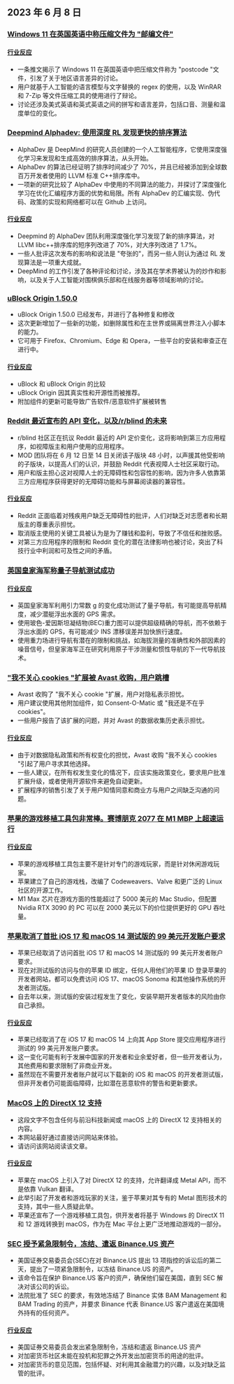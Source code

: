 

<CallToAction />

<Steps>

## 2023 年 6 月 8 日

### [Windows 11 在英国英语中称压缩文件为 "邮编文件"](https://twitter.com/JymFox/status/1665799627377975300)

#### [行业反应](http://news.ycombinator.com/item?id=36231313)

- 一条推文揭示了 Windows 11 在英国英语中把压缩文件称为 "postcode "文件，引发了关于地区语言差异的讨论。
- 用户就基于人工智能的语言模型与文字替换的 regex 的使用，以及 WinRAR 和 7-Zip 等文件压缩工具的使用进行了辩论。
- 讨论还涉及美式英语和英式英语之间的拼写和语言差异，包括口音、测量和温度单位的变化。

### [Deepmind Alphadev: 使用深度 RL 发现更快的排序算法](https://www.nature.com/articles/s41586-023-06004-9)

- AlphaDev 是 DeepMind 的研究人员创建的一个人工智能程序，它使用深度强化学习来发现和生成高效的排序算法，从头开始。
- AlphaDev 的算法已经证明了排序时间减少了 70%，并且已经被添加到全球数百万开发者使用的 LLVM 标准 C++排序库中。
- 一项新的研究比较了 AlphaDev 中使用的不同算法的能力，并探讨了深度强化学习在优化汇编程序方面的优势和局限。所有 AlphaDev 的汇编实现、伪代码、政策的实现和网络都可以在 Github 上访问。

#### [行业反应](http://news.ycombinator.com/item?id=36228125)

- Deepmind 的 AlphaDev 团队利用深度强化学习发现了新的排序算法，对 LLVM libc++排序库的短序列改进了 70%，对大序列改进了 1.7%。
- 一些人批评这次发布的影响和说法是 "夸张的"，而另一些人则认为通过 RL 发现算法是一项重大成就。
- DeepMind 的工作引发了各种评论和讨论，涉及其在学术界被认为的炒作和影响，以及关于人工智能对围棋俱乐部和在线服务器等领域影响的讨论。

### [uBlock Origin 1.50.0](https://github.com/gorhill/uBlock/releases/tag/1.50.0)

- uBlock Origin 1.50.0 已经发布，并进行了各种修复和修改
- 这次更新增加了一些新的功能，如删除属性和在主世界或隔离世界注入小脚本的能力。
- 它可用于 Firefox、Chromium、Edge 和 Opera，一些平台的安装和审查正在进行中。

#### [行业反应](http://news.ycombinator.com/item?id=36227411)

- uBlock 和 uBlock Origin 的比较
- uBlock Origin 因其真实性和开源性而被推荐。
- 附加组件的更新可能导致广告软件/恶意软件扩展被转售

### [Reddit 最近宣布的 API 变化，以及/r/blind 的未来](https://old.reddit.com/r/Blind/comments/13zr8h2/reddits_recently_announced_api_changes_and_the/)

- r/blind 社区正在抗议 Reddit 最近的 API 定价变化，这将影响到第三方应用程序，如视障版主和用户使用的应用程序。
- MOD 团队将在 6 月 12 日至 14 日关闭该子版块 48 小时，以声援其他受影响的子版块，以提高人们的认识，并鼓励 Reddit 代表视障人士社区采取行动。
- 用户和版主担心这对视障人士的无障碍性和包容性的影响，因为许多人依靠第三方应用程序获得更好的无障碍功能和与屏幕阅读器的兼容性。

#### [行业反应](http://news.ycombinator.com/item?id=36231016)

- Reddit 正面临着对残疾用户缺乏无障碍性的批评，人们对缺乏对志愿者和长期版主的尊重表示担忧。
- 取消版主使用的关键工具被认为是为了赚钱和盈利，导致了不信任和挫败感。
- 对第三方应用程序的限制和 Reddit 变化的潜在法律影响也被讨论，突出了科技行业中利润和可及性之间的矛盾。

### [英国皇家海军称量子导航测试成功](https://thequantuminsider.com/2023/06/06/royal-navy-says-quantum-navigation-test-a-success/)

#### [行业反应](http://news.ycombinator.com/item?id=36222625)

- 英国皇家海军利用引力常数 g 的变化成功测试了量子导航，有可能提高导航精度，减少潜艇浮出水面的 GPS 需求。
- 使用玻色-爱因斯坦凝结物(BEC)重力图可以提供超级精确的导航，而不依赖于浮出水面的 GPS，有可能减少 INS 漂移误差并加快旅行速度。
- 使用重力场进行导航有潜在的限制和挑战，如海拔测量的准确性和外部因素的噪音信号，但皇家海军正在研究利用原子干涉测量和惯性导航的下一代导航技术。

### ["我不关心 cookies "扩展被 Avast 收购，用户跳槽](https://addons.mozilla.org/en-US/firefox/addon/i-dont-care-about-cookies/reviews/?score=1&utm_content=addons-manager-reviews-link&utm_medium=firefox-browser&utm_source=firefox-browser)

- Avast 收购了 "我不关心 cookie "扩展，用户对隐私表示担忧。
- 用户建议使用其他附加组件，如 Consent-O-Matic 或 "我还是不在乎 cookies"。
- 一些用户报告了该扩展的问题，并对 Avast 的数据收集历史表示担忧。

#### [行业反应](http://news.ycombinator.com/item?id=36233068)

- 由于对数据隐私政策和所有权变化的担忧，Avast 收购 "我不关心 cookies "引起了用户寻求其他选择。
- 一些人建议，在所有权发生变化的情况下，应该实施政策变化，要求用户批准扩展升级，或者使用开源软件来避免自动更新。
- 扩展程序的销售引发了关于用户知情同意和商业方与用户之间缺乏沟通的问题。

### [苹果的游戏移植工具包非常棒。赛博朋克 2077 在 M1 MBP 上超速运行](https://twitter.com/isaacmarovitz/status/1666209780031971341)

#### [行业反应](http://news.ycombinator.com/item?id=36223927)

- 苹果的游戏移植工具包主要不是针对专门的游戏玩家，而是针对休闲游戏玩家。
- 苹果建立了自己的游戏栈，改编了 Codeweavers、Valve 和更广泛的 Linux 社区的开源工作。
- M1 Max 芯片在游戏方面的性能超过了 5000 美元的 Mac Studio，但配置 Nvidia RTX 3090 的 PC 可以在 2000 美元以下的价位提供更好的 GPU 吞吐量。

### [苹果取消了首批 iOS 17 和 macOS 14 测试版的 99 美元开发账户要求](https://arstechnica.com/gadgets/2023/06/how-to-install-ios-17-and-macos-14-developer-betas-now-that-anyone-can-do-it/)

- 苹果已经取消了访问首批 iOS 17 和 macOS 14 测试版的 99 美元开发者账户要求。
- 现在对测试版的访问与你的苹果 ID 绑定，任何人用他们的苹果 ID 登录苹果的开发者网站，都可以免费访问 iOS 17、macOS Sonoma 和其他操作系统的开发者测试版。
- 自去年以来，测试版的安装过程发生了变化，安装早期开发者版本的风险由你自己承担。

#### [行业反应](http://news.ycombinator.com/item?id=36230839)

- 苹果已经取消了在 iOS 17 和 macOS 14 上向其 App Store 提交应用程序进行测试的 99 美元开发账户要求。
- 这一变化可能有利于发展中国家的开发者和业余爱好者，但一些开发者认为，其他费用和要求限制了非商业开发。
- 虽然现在不需要开发者账户就可以下载新的 iOS 和 macOS 的开发者测试版，但非开发者仍可能面临障碍，比如潜在恶意软件的警告和更新要求。

### [MacOS 上的 DirectX 12 支持](https://twitter.com/andytizer/status/1666131239575728130)

- 这段文字不包含任何与前沿科技新闻或 macOS 上的 DirectX 12 支持相关的内容。
- 本网站最好通过直接访问网站来体验。
- 请访问该网站阅读该文章。

#### [行业反应](http://news.ycombinator.com/item?id=36222266)

- 苹果在 macOS 上引入了对 DirectX 12 的支持，允许翻译成 Metal API，而不是依靠 Vulkan 翻译。
- 此举引起了开发者和游戏玩家的关注，鉴于苹果对其专有的 Metal 图形技术的支持，其中一些人质疑此举。
- 苹果还宣布了一个游戏移植工具包，供开发者将基于 Windows 的 DirectX 11 和 12 游戏转换到 macOS，作为在 Mac 平台上更广泛地推动游戏的一部分。

### [SEC 授予紧急限制令，冻结、遣返 Binance.US 资产](https://www.kitco.com/news/2023-06-07/SEC-granted-emergency-restraining-order-to-freeze-repatriate-Binance-US-assets.html)

- 美国证券交易委员会(SEC)在对 Binance.US 提出 13 项指控的诉讼后的第二天，提出了一项紧急限制令，以冻结 Binance.US 的资产。
- 该命令旨在保护 Binance.US 客户的资产，确保他们留在美国，直到 SEC 解决对该公司的诉讼。
- 法院批准了 SEC 的要求，有效地冻结了 Binance 实体 BAM Management 和 BAM Trading 的资产，并要求 Binance 代表 Binance.US 客户遣返在美国境外持有的任何资产。

#### [行业反应](http://news.ycombinator.com/item?id=36235143)

- 美国证券交易委员会发出紧急限制令，冻结和遣返 Binance.US 资产
- 对加密货币社区未能在投机和犯罪之外开发出加密货币的用途的批评。
- 对加密货币的意见范围，包括怀疑、对利用其金融潜力的兴趣，以及对缺乏监管的批评。

</Steps>
